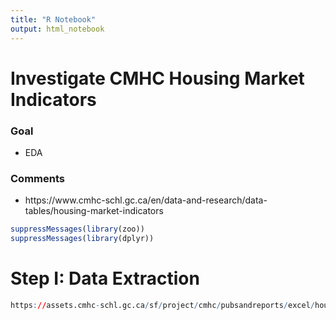 ```yaml
---
title: "R Notebook"
output: html_notebook
---
```


# Investigate CMHC Housing Market Indicators

### Goal

* EDA

### Comments

* https://www.cmhc-schl.gc.ca/en/data-and-research/data-tables/housing-market-indicators


```r
suppressMessages(library(zoo))
suppressMessages(library(dplyr))
```

# Step I: Data Extraction

```r

https://assets.cmhc-schl.gc.ca/sf/project/cmhc/pubsandreports/excel/housing-market-indicators-canada-1990-2016.xls?rev=1e85025f-0f50-49c5-af49-f4143b18887a



```

